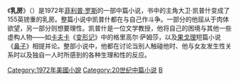 {{Infobox Book | <!-- See Wikipedia:WikiProject_Novels or Wikipedia:WikiProject_Books -->
| name          = 乳房<br />''The Breast''
| title_orig    = 
| translator    = 
| image         = The Breast by Philip Roth cover scan.jpg
| image_caption = 第一版封面
| author        = [[菲利普·罗斯|菲利普·罗斯]]
| illustrator   = 
| cover_artist  = 
| country       = [[美国|美国]]
| language      = [[英语|英语]]
| series        = 
| genre         = [[中篇小说|中篇小说]]
| publisher     = [[Houghton_Mifflin_Harcourt|Houghton Mifflin]]
| release_date  = 1972
| media_type    = 印刷（精装）
| pages         = 78
| isbn          = 0030037166
| dewey= 813/.5/4
| congress= PZ4.R8454 Br PS3568.O855
| oclc= 482720
| preceded_by   = 
| followed_by   = [[欲望教授|欲望教授]]
}}
《'''乳房'''》（{{lang-en|'''''The Breast'''''}}）是1972年[[菲利普·罗斯|菲利普·罗斯]]的一部中篇小说，书中的主角大卫·凯普什变成了155英镑重的乳房。整篇小说中凯普什都在与自己作斗争。一部分的他屈从于肉体欲望，另一部分则想要理性。凯普什是一位文学教授，他将自己的困境与其他一些虚构人物——如[[卡夫卡|卡夫卡]]《[[变形记_(卡夫卡)|变形记]]》中的格里高尔·萨姆莎，以及[[果戈理|果戈理]]短篇小说《[[鼻子_(果戈理)|鼻子]]》相提并论。整部小说中，他都在讨论当别人触碰他时、他与女友发生性关系时以及独自一人时所感到的各种生理和性的反应。

[[Category:1972年美國小說|Category:1972年美國小說]]
[[Category:20世纪中篇小说|Category:20世纪中篇小说]]
[[Category:英语中篇小说|B]]